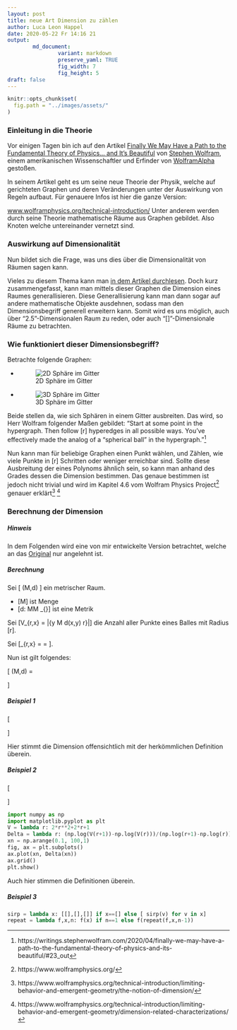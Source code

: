```yaml
---
layout: post
title: neue Art Dimension zu zählen
author: Luca Leon Happel
date: 2020-05-22 Fr 14:16 21
output:
        md_document:
                variant: markdown
                preserve_yaml: TRUE
                fig_width: 7
                fig_height: 5
draft: false
---
```

```r
knitr::opts_chunk$set(
  fig.path = "../images/assets/"
)
```


### Einleitung in die Theorie

Vor einigen Tagen bin ich auf den Artikel
[Finally We May Have a Path to the Fundamental Theory of Physics… and It’s Beautiful](https://writings.stephenwolfram.com/2020/04/finally-we-may-have-a-path-to-the-fundamental-theory-of-physics-and-its-beautiful/)
von [Stephen Wolfram](https://www.stephenwolfram.com/), einem
amerikanischen Wissenschaftler
und Erfinder von [WolframAlpha](https://www.wolframalpha.com/) gestoßen.

In seinem Artikel geht es um seine neue Theorie der Physik, welche auf
gerichteten Graphen und deren Veränderungen unter der Auswirkung von
Regeln aufbaut. Für genauere Infos ist hier die ganze Version:

[www.wolframphysics.org/technical-introduction/](https://www.wolframphysics.org/technical-introduction/)
Unter anderem werden durch seine Theorie mathematische Räume
aus Graphen gebildet. Also Knoten welche untereinander vernetzt sind.

### Auswirkung auf Dimensionalität

Nun bildet sich die Frage, was uns dies über die Dimensionalität von
Räumen sagen kann.

Vieles zu diesem Thema kann man [in dem Artikel durchlesen](https://writings.stephenwolfram.com/2020/04/finally-we-may-have-a-path-to-the-fundamental-theory-of-physics-and-its-beautiful/#23_out).
Doch kurz zusammengefasst, kann man mittels dieser Graphen die Dimension
eines Raumes generallisieren. Diese Generallisierung kann man dann
sogar auf andere mathematische Objekte ausdehnen, sodass man den
Dimensionsbegriff generell erweitern kann. Somit wird es uns möglich, auch
über "2.5"-Dimensionalen Raum zu reden, oder auch "\[\pi\]"-Dimensionale
Räume zu betrachten.

### Wie funktioniert dieser Dimensionsbegriff?

Betrachte folgende Graphen:

- ![2D Sphäre im Gitter](https://writings.stephenwolfram.com/data/uploads/2020/04/0414img31.png)
- ![3D Sphäre im Gitter](https://writings.stephenwolfram.com/data/uploads/2020/04/0414img32.png)

Beide stellen da, wie sich Sphären in einem Gitter ausbreiten. Das wird,
so Herr Wolfram folgender Maßen gebildet: "Start at some point in the
hypergraph. Then follow \[r\] hyperedges in all possible ways.
You’ve effectively made the analog of a “spherical ball” in the hypergraph."^[https://writings.stephenwolfram.com/2020/04/finally-we-may-have-a-path-to-the-fundamental-theory-of-physics-and-its-beautiful/#23_out]

Nun kann man für beliebige Graphen einen Punkt wählen, und Zählen, wie
viele Punkte in \[r\] Schritten oder weniger erreichbar sind.
Sollte diese Ausbreitung der eines Polynoms ähnlich sein, so kann
man anhand des Grades dessen die Dimension bestimmen. Das genaue bestimmen
ist jedoch nicht trivial und wird im Kapitel 4.6 vom
Wolfram Physics Project^[https://www.wolframphysics.org/]
genauer erklärt^[https://www.wolframphysics.org/technical-introduction/limiting-behavior-and-emergent-geometry/the-notion-of-dimension/] ^[https://www.wolframphysics.org/technical-introduction/limiting-behavior-and-emergent-geometry/dimension-related-characterizations/]

### Berechnung der Dimension

##### Hinweis

In dem Folgenden wird eine von mir entwickelte Version betrachtet,
welche an das [Original](https://www.wolframphysics.org/technical-introduction/limiting-behavior-and-emergent-geometry/the-notion-of-dimension/)
nur angelehnt ist.

##### Berechnung

Sei \[ (M,d) \] ein metrischer Raum.

- \[M\] ist Menge
- \[d: M\times M \rightarrow \mathbb{R}_{\ge 0}\] ist eine Metrik

Sei \[V_{r,x} = |\{y \in M \mid d(x,y) \le r\}|\] die Anzahl aller Punkte
eines Balles mit Radius \[r\].

Sei \[\Delta_{r,x} = \frac{\log(V_{r+1,x})-\log(V_{r,x})}{\log(r+1)-\log(r)} = \frac{\log\frac{V_{r+1,x}}{V_{r+1,x}}}{\log{\frac{r+1}{r}}}\].

Nun ist gilt folgendes:

\[
\text{dim}(M,d) = \begin{cases}
    \lim_{r\rightarrow \infty}\Delta_{r,x} & \text{wenn}\> |M|\ge\infty \wedge |V_{r,x}|<\infty\\
    \lim_{r\rightarrow \infty}\Delta_{r,x} & \text{(?) wenn}\> |M|\ge\infty \wedge |V_{r,x}|\ge\infty\\
    \begin{gather}
    v\in\mathbb{R}_{\ge 0} \text{ mit } \\
    |\{\Delta_{v\pm\epsilon,x}\}| = \max |\{\Delta_{w\pm\epsilon,x}\}|\\
    \forall \epsilon,w\in\mathbb{R}_{\ge 0}
    \end{gather} & \text{wenn}\> |M|<\infty
\end{cases}
\]

##### Beispiel 1

\[
\begin{aligned}
    M      & = \mathbb{Z} \\
    d(x,y) & = |x+y| \\
    V_{r,x}& = 2r \\
    \Delta_{r,x} &= \frac{- \log{\left(2 r \right)} + \log{\left(2 r + 2 \right)}}{- \log{\left(r \right)} + \log{\left(r + 1 \right)}} \\
    \lim_{r\rightarrow\infty}\Delta_{r,x} &= 1
\end{aligned}
\]

Hier stimmt die Dimension offensichtlich mit der herkömmlichen
Definition überein.

##### Beispiel 2

\[
\begin{aligned}
    M      & = \mathbb{Z}^2 \\
    d(x,y) & = |x_1+y_1 + x_2+y_2| \\
    V_{r,x}& = 2r^2+2r+1 \quad\forall x\in M\\
    \Delta_{r,x} &= \frac{\log{\left(2 r + 2 \left(r + 1\right)^{2} + 3 \right)} - \log{\left(2 r^{2} + 2 r + 1 \right)}}{- \log{\left(r \right)} + \log{\left(r + 1 \right)}} \\
    \lim_{r\rightarrow\infty}\Delta_{r,x} &= 2
\end{aligned}
\]

```python
import numpy as np
import matplotlib.pyplot as plt
V = lambda r: 2*r**2+2*r+1
Delta = lambda r: (np.log(V(r+1))-np.log(V(r)))/(np.log(r+1)-np.log(r))
xn = np.arange(0.1, 100,1)
fig, ax = plt.subplots()
ax.plot(xn, Delta(xn))
ax.grid()
plt.show()
```

Auch hier stimmen die Definitionen überein.

##### Beispiel 3

```python
sirp = lambda x: [[],[],[]] if x==[] else [ sirp(v) for v in x]
repeat = lambda f,x,n: f(x) if n==1 else f(repeat(f,x,n-1))
```
